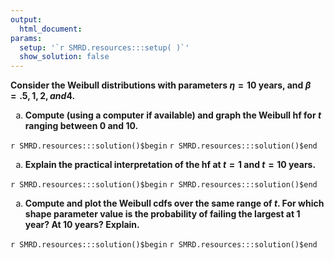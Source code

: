 ```yaml
---
output:
  html_document:
params:
  setup: '`r SMRD.resources:::setup( )`'
  show_solution: false
---
```


__Consider the Weibull distributions with parameters $\eta=10$ years, and $\beta=.5, 1, 2, and 4$.__

a. __Compute (using a computer if available) and graph the Weibull hf for $t$ ranging between 0 and 10.__ 

`r SMRD.resources:::solution()$begin` 
`r SMRD.resources:::solution()$end`

a. __Explain the practical interpretation of the hf at $t=1$ and $t=10$ years.__

`r SMRD.resources:::solution()$begin` 
`r SMRD.resources:::solution()$end`

a. __Compute and plot the Weibull cdfs over the same range of $t$. For which shape parameter value is the probability of failing the largest at 1 year? At 10 years? Explain.__

`r SMRD.resources:::solution()$begin` 
`r SMRD.resources:::solution()$end`

